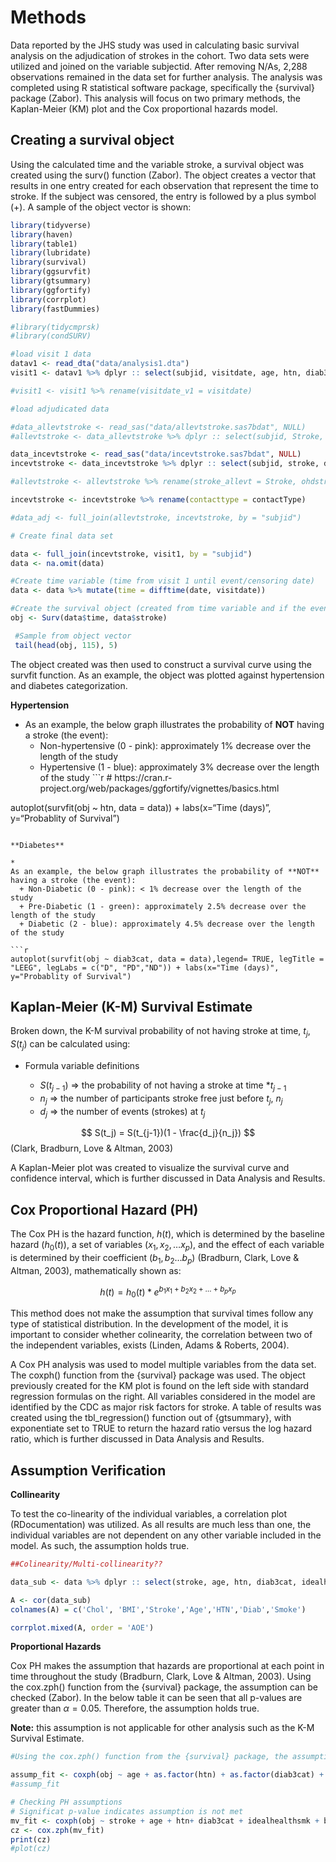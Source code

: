 # Methods

Data reported by the JHS study was used in calculating basic survival analysis on the adjudication of strokes in the cohort. Two data sets were utilized and joined on the variable subjectid. After removing N/As, 2,288 observations remained in the data set for further analysis. The analysis was completed using R statistical software package, specifically the {survival} package (Zabor). This analysis will focus on two primary methods, the Kaplan-Meier (KM) plot and the Cox proportional hazards model.


## Creating a survival object
Using the calculated time and the variable stroke, a survival object was created using the surv() function (Zabor). The object creates a vector that results in one entry created for each observation that represent the time to stroke. If the subject was censored, the entry is followed by a plus symbol (+). A sample of the object vector is shown:


```r
library(tidyverse)
library(haven)
library(table1)
library(lubridate)
library(survival)
library(ggsurvfit)
library(gtsummary)
library(ggfortify)
library(corrplot)
library(fastDummies)

#library(tidycmprsk)
#library(condSURV)
```

```r

#load visit 1 data
datav1 <- read_dta("data/analysis1.dta")
visit1 <- datav1 %>% dplyr :: select(subjid, visitdate, age, htn, diab3cat, idealhealthsmk, bmi3cat, totchol3cat)

#visit1 <- visit1 %>% rename(visitdate_v1 = visitdate)

#load adjudicated data

#data_allevtstroke <- read_sas("data/allevtstroke.sas7bdat", NULL)
#allevtstroke <- data_allevtstroke %>% dplyr :: select(subjid, Stroke, OHDStroke, eventdate)

data_incevtstroke <- read_sas("data/incevtstroke.sas7bdat", NULL)
incevtstroke <- data_incevtstroke %>% dplyr :: select(subjid, stroke, date, contactType)

#allevtstroke <- allevtstroke %>% rename(stroke_allevt = Stroke, ohdstroke = OHDStroke)

incevtstroke <- incevtstroke %>% rename(contacttype = contactType)

#data_adj <- full_join(allevtstroke, incevtstroke, by = "subjid")

# Create final data set

data <- full_join(incevtstroke, visit1, by = "subjid")
data <- na.omit(data)

```



```r

#Create time variable (time from visit 1 until event/censoring date)
data <- data %>% mutate(time = difftime(date, visitdate))

#Create the survival object (created from time variable and if the event has taken place.)
obj <- Surv(data$time, data$stroke)
```

```r
 #Sample from object vector
 tail(head(obj, 115), 5)
```


The object created was then used to construct a survival curve using the survfit function. As an example, the object was plotted against hypertension and diabetes categorization. 

**Hypertension**

*
As an example, the below graph illustrates the probability of **NOT** having a stroke (the event):
  + Non-hypertensive (0 - pink): approximately 1% decrease over the length of the study
  + Hypertensive (1 - blue): approximately 3% decrease over the length of the study
```r
# https://cran.r-project.org/web/packages/ggfortify/vignettes/basics.html

autoplot(survfit(obj ~ htn, data = data)) + labs(x="Time (days)", y="Probablity of Survival")
```

**Diabetes**

*
As an example, the below graph illustrates the probability of **NOT** having a stroke (the event):
  + Non-Diabetic (0 - pink): < 1% decrease over the length of the study
  + Pre-Diabetic (1 - green): approximately 2.5% decrease over the length of the study
  + Diabetic (2 - blue): approximately 4.5% decrease over the length of the study

```r

autoplot(survfit(obj ~ diab3cat, data = data),legend= TRUE, legTitle = "LEEG", legLabs = c("D", "PD","ND")) + labs(x="Time (days)", y="Probablity of Survival")

```



## Kaplan-Meier (K-M) Survival Estimate {.unnumbered}

Broken down, the K-M survival probability of not having stroke at time, $t_j$, $S(t_j)$ can be calculated using: 

+ Formula variable definitions

  + $S(t_{j-1})$ => the probability of not having a stroke at time *$t_{j-1}$
  + $n_j$ => the number of participants stroke free just before $t_j$, $n_j$
  + $d_j$ => the number of events (strokes) at $t_j$

$$  
  S(t_j) = S(t_{j-1})(1 - \frac{d_j}{n_j})
$$
(Clark, Bradburn, Love & Altman, 2003)

A Kaplan-Meier plot was created to visualize the survival curve and confidence interval, which is further discussed in Data Analysis and Results.


## Cox Proportional Hazard (PH) {.unnumbered}

The Cox PH is the hazard function, $h(t)$, which is determined by the baseline hazard ($h_0(t)$), a set of variables ($x_1, x_2, … x_p$), and the effect of each variable is determined by their coefficient ($b_1, b_2 … b_p$) (Bradburn, Clark, Love & Altman, 2003), mathematically shown as:

$$
h(t) = h_0(t) * e^{b_1x_1 + b_2x_2 + … + b_px_p}
$$


This method does not make the assumption that survival times follow any type of statistical distribution. In the development of the model, it is important to consider whether colinearity, the correlation between two of the independent variables, exists (Linden, Adams & Roberts, 2004). 

A Cox PH analysis was used to model multiple variables from the data set. The coxph() function from the {survival} package was used. The object previously created for the KM plot is found on the left side with standard regression formulas on the right. All variables considered in the model are identified by the CDC as major risk factors for stroke. A table of results was created using the tbl_regression() function out of {gtsummary}, with exponentiate set to TRUE to return the hazard ratio versus the log hazard ratio, which is further discussed in Data Analysis and Results.



## Assumption Verification {.unnumbered}

**Collinearity**

To test the co-linearity of the individual variables, a correlation plot (RDocumentation) was utilized. As all results are much less than one, the individual variables are not dependent on any other variable included in the model. As such, the assumption holds true.


```r
##Colinearity/Multi-collinearity?? 

data_sub <- data %>% dplyr :: select(stroke, age, htn, diab3cat, idealhealthsmk, bmi3cat, totchol3cat)

A <- cor(data_sub)
colnames(A) = c('Chol', 'BMI','Stroke','Age','HTN','Diab','Smoke')

corrplot.mixed(A, order = 'AOE')
```



**Proportional Hazards**

Cox PH makes the assumption that hazards are proportional at each point in time throughout the study (Bradburn, Clark, Love & Altman, 2003). Using the cox.zph() function from the {survival} package, the assumption can be checked (Zabor). In the below table it can be seen that all p-values are greater than $\alpha = 0.05$. Therefore, the assumption holds true.

**Note:** this assumption is not applicable for other analysis such as the K-M Survival Estimate.

```r
#Using the cox.zph() function from the {survival} package, the assumption can be checked.

assump_fit <- coxph(obj ~ age + as.factor(htn) + as.factor(diab3cat) + as.factor(idealhealthsmk) + as.factor(bmi3cat)+ as.factor(totchol3cat), data=data)
#assump_fit

# Checking PH assumptions
# Significat p-value indicates assumption is not met
mv_fit <- coxph(obj ~ stroke + age + htn+ diab3cat + idealhealthsmk + bmi3cat + totchol3cat, data = data)
cz <- cox.zph(mv_fit)
print(cz)
#plot(cz)

```
